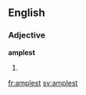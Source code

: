 ==English==

===Adjective===
'''amplest'''

# {{en-superlative of|ample}}

[[fr:amplest]]
[[sv:amplest]]